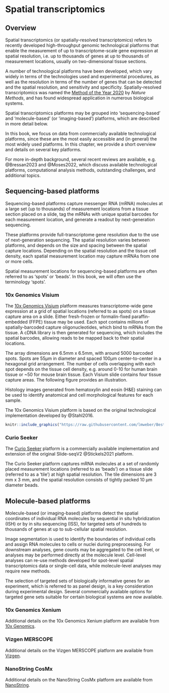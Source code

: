 # Spatial transcriptomics {#sec-spatial-transcriptomics}


## Overview

Spatial transcriptomics (or spatially-resolved transcriptomics) refers to recently developed high-throughput genomic technological platforms that enable the measurement of up to transcriptome-scale gene expression at spatial resolution, i.e. up to thousands of genes at up to thousands of measurement locations, usually on two-dimensional tissue sections.

A number of technological platforms have been developed, which vary widely in terms of the technologies used and experimental procedures, as well as the resolution in terms of the number of genes that can be detected and the spatial resolution, and sensitivity and specificity. Spatially-resolved transcriptomics was named the [Method of the Year 2020](https://doi.org/10.1038/s41592-020-01042-x) by *Nature Methods*, and has found widespread application in numerous biological systems.

Spatial transcriptomics platforms may be grouped into 'sequencing-based' and 'molecule-based' (or 'imaging-based') platforms, which are described in more detail below.

In this book, we focus on data from commercially available technological platforms, since these are the most easily accessible and (in general) the most widely used platforms. In this chapter, we provide a short overview and details on several key platforms.

For more in-depth background, several recent reviews are available, e.g. @Bressan2023 and @Moses2022, which discuss available technological platforms, computational analysis methods, outstanding challenges, and additional topics.



## Sequencing-based platforms

Sequencing-based platforms capture messenger RNA (mRNA) molecules at a large set (up to thousands) of measurement locations from a tissue section placed on a slide, tag the mRNAs with unique spatial barcodes for each measurement location, and generate a readout by next-generation sequencing.

These platforms provide full-transcriptome gene resolution due to the use of next-generation sequencing. The spatial resolution varies between platforms, and depends on the size and spacing between the spatial capture locations. Depending on the spatial resolution and the tissue cell density, each spatial measurement location may capture mRNAs from one or more cells.

Spatial measurement locations for sequencing-based platforms are often referred to as 'spots' or 'beads'. In this book, we will often use the terminology 'spots'.


### 10x Genomics Visium

The [10x Genomics Visium](https://www.10xgenomics.com/products/spatial-gene-expression) platform measures transcriptome-wide gene expression at a grid of spatial locations (referred to as spots) on a tissue capture area on a slide. Either fresh-frozen or formalin-fixed paraffin-embedded (FFPE) tissue may be used. Each spot contains millions of spatially-barcoded capture oligonucleotides, which bind to mRNAs from the tissue. A cDNA library is then generated for sequencing, which includes the spatial barcodes, allowing reads to be mapped back to their spatial locations.

The array dimensions are 6.5mm x 6.5mm, with around 5000 barcoded spots. Spots are 55µm in diameter and spaced 100µm center-to-center in a hexagonal grid arrangement. The number of cells overlapping with each spot depends on the tissue cell density, e.g. around 0-10 for human brain tissue or ~50 for mouse brain tissue. Each Visium slide contains four tissue capture areas. The following figure provides an illustration.

Histology images generated from hematoxylin and eosin (H&E) staining can be used to identify anatomical and cell morphological features for each sample.

The 10x Genomics Visium platform is based on the original technological implementation developed by @Stahl2016.

```r
knitr::include_graphics("https://raw.githubusercontent.com/lmweber/BestPracticesST-resources/main/images/Visium.png")
```


### Curio Seeker

The [Curio Seeker](https://curiobioscience.com/product/) platform is a commercially available implementation and extension of the original Slide-seqV2 @Stickels2021 platform.

The Curio Seeker platform captures mRNA molecules at a set of randomly placed measurement locations (referred to as 'beads') on a tissue slide (referred to as a 'tile') at high spatial resolution. The tile dimensions are 3 mm x 3 mm, and the spatial resolution consists of tightly packed 10 μm diameter beads.



## Molecule-based platforms

Molecule-based (or imaging-based) platforms detect the spatial coordinates of individual RNA molecules by sequential in situ hybridization (ISH) or by in situ sequencing (ISS), for targeted sets of hundreds to thousands of genes at up to sub-cellular spatial resolution.

Image segmentation is used to identify the boundaries of individual cells and assign RNA molecules to cells or nuclei during preprocessing. For downstream analyses, gene counts may be aggregated to the cell level, or analyses may be performed directly at the molecule level. Cell-level analyses can re-use methods developed for spot-level spatial transcriptomics data or single-cell data, while molecule-level analyses may require new methods.

The selection of targeted sets of biologically informative genes for an experiment, which is referred to as panel design, is a key consideration during experimental design. Several commercially available options for targeted gene sets suitable for certain biological systems are now available.


### 10x Genomics Xenium

Additional details on the 10x Genomics Xenium platform are available from [10x Genomics](https://www.10xgenomics.com/platforms/xenium).


### Vizgen MERSCOPE

Additional details on the Vizgen MERSCOPE platform are available from [Vizgen](https://vizgen.com/products/).


### NanoString CosMx

Additional details on the NanoString CosMx platform are available from [NanoString](https://nanostring.com/products/cosmx-spatial-molecular-imager/).
